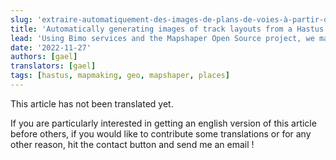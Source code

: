```yaml
---
slug: 'extraire-automatiquement-des-images-de-plans-de-voies-à-partir-de-la-cartographie-hastus'
title: 'Automatically generating images of track layouts from a Hastus map'
lead: 'Using Bimo services and the Mapshaper Open Source project, we manage to write a pretty powerful script in less than 100 lines of code !'
date: '2022-11-27'
authors: [gael]
translators: [gael]
tags: [hastus, mapmaking, geo, mapshaper, places]
---
```


This article has not been translated yet.

If you are particularly interested in getting an english version of this article before others, if you would like to contribute some translations or for any other reason, hit the contact button and send me an email !
